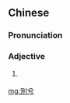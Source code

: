 {{also|别兮}}
==Chinese==
{{zh-forms|s=别兮}}

===Pronunciation===
{{zh-pron
|mn=pa̍t-ê
|cat=a
}}

===Adjective===
{{zh-adj}}

# {{lb|zh|Min Nan}} {{zh-alt-form|別的|[[other]]|tr=pa̍t-ê}}

[[mg:別兮]]